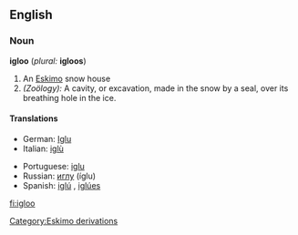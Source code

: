 ==English==

===Noun===
'''igloo''' (''plural:'' '''igloos''')

#An [[Eskimo]] snow house
#''(Zoölogy):'' A cavity, or excavation, made in the snow by a seal, over its breathing hole in the ice.

====Translations====
{{top}}
*German: [[Iglu]] {{n}}
*Italian: [[iglù]] {{m}}
{{mid}}
*Portuguese: [[iglu]] {{m}}
*Russian: [[иглу]] (íglu) {{n}}
*Spanish: [[iglú]] {{m}}, [[iglúes]] {{p}}
{{bottom}}

[[Category:Eskimo derivations]]

[[fi:igloo]]